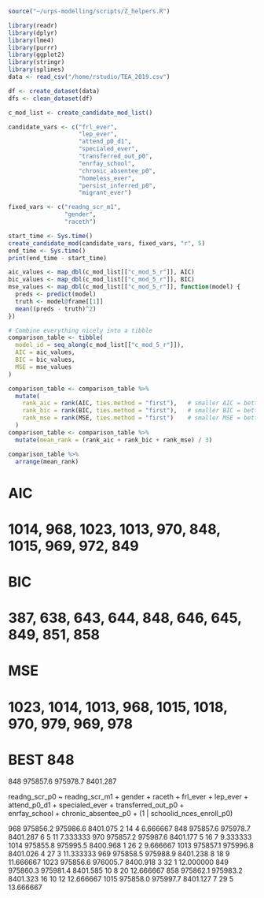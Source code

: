 ```R
source("~/urps-modelling/scripts/Z_helpers.R")

library(readr)
library(dplyr)
library(lme4)
library(purrr)
library(ggplot2)
library(stringr)
library(splines)
data <- read_csv("/home/rstudio/TEA_2019.csv")

df <- create_dataset(data)
dfs <- clean_dataset(df)

c_mod_list <- create_candidate_mod_list()

candidate_vars <- c("frl_ever",
                    "lep_ever",
                    "attend_p0_d1",
                    "specialed_ever",
                    "transferred_out_p0",
                    "enrfay_school",
                    "chronic_absentee_p0",
                    "homeless_ever",
                    "persist_inferred_p0",
                    "migrant_ever")

fixed_vars <- c("readng_scr_m1",
                "gender",
                "raceth")

start_time <- Sys.time()
create_candidate_mod(candidate_vars, fixed_vars, "r", 5)
end_time <- Sys.time()
print(end_time - start_time)
```

```R
aic_values <- map_dbl(c_mod_list[["c_mod_5_r"]], AIC)
bic_values <- map_dbl(c_mod_list[["c_mod_5_r"]], BIC)
mse_values <- map_dbl(c_mod_list[["c_mod_5_r"]], function(model) {
  preds <- predict(model)
  truth <- model@frame[[1]]
  mean((preds - truth)^2)
})

# Combine everything nicely into a tibble
comparison_table <- tibble(
  model_id = seq_along(c_mod_list[["c_mod_5_r"]]),
  AIC = aic_values,
  BIC = bic_values,
  MSE = mse_values
)

comparison_table <- comparison_table %>%
  mutate(
    rank_aic = rank(AIC, ties.method = "first"),   # smaller AIC = better
    rank_bic = rank(BIC, ties.method = "first"),   # smaller BIC = better
    rank_mse = rank(MSE, ties.method = "first")    # smaller MSE = better
  )
comparison_table <- comparison_table %>%
  mutate(mean_rank = (rank_aic + rank_bic + rank_mse) / 3)

comparison_table %>%
  arrange(mean_rank)
```
# AIC
# 1014, 968, 1023, 1013, 970, 848, 1015, 969, 972, 849

# BIC
# 387, 638, 643, 644, 848, 646, 645, 849, 851, 858

# MSE
# 1023, 1014, 1013, 968, 1015, 1018, 970, 979, 969, 978

# BEST 848
848	975857.6	975978.7	8401.287	

readng_scr_p0 ~ readng_scr_m1 + gender + raceth + 
frl_ever +  lep_ever + attend_p0_d1 + specialed_ever + transferred_out_p0 +  
    enrfay_school + chronic_absentee_p0 + (1 | schoolid_nces_enroll_p0)
    
968	975856.2	975986.6	8401.075	2	14	4	6.666667
848	975857.6	975978.7	8401.287	6	5	11	7.333333
970	975857.2	975987.6	8401.177	5	16	7	9.333333
1014	975855.8	975995.5	8400.968	1	26	2	9.666667
1013	975857.1	975996.8	8401.026	4	27	3	11.333333
969	975858.5	975988.9	8401.238	8	18	9	11.666667
1023	975856.6	976005.7	8400.918	3	32	1	12.000000
849	975860.3	975981.4	8401.585	10	8	20	12.666667
858	975862.1	975983.2	8401.323	16	10	12	12.666667
1015	975858.0	975997.7	8401.127	7	29	5	13.666667

